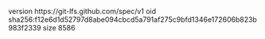 version https://git-lfs.github.com/spec/v1
oid sha256:f12e6d1d52797d8abe094cbcd5a791af275c9bfd1346e172606b823b983f2339
size 8586
